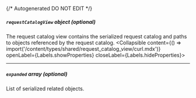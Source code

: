 {/* Autogenerated DO NOT EDIT  */}

##### `requestCatalogView` _object (optional)_
The request catalog view contains the serialized request catalog and paths to objects referenced by the request catalog.
<Collapsible content={() => import('/content/types/shared/request_catalog_view/curl.mdx')} openLabel={Labels.showProperties} closeLabel={Labels.hideProperties}>
</Collapsible>

---
##### `expanded` _array (optional)_
List of serialized related objects.


